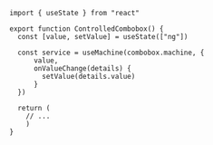 ```tsx
import { useState } from "react"

export function ControlledCombobox() {
  const [value, setValue] = useState(["ng"])

  const service = useMachine(combobox.machine, {
      value,
      onValueChange(details) {
        setValue(details.value)
      }
  })

  return (
    // ...
    )
}
```
